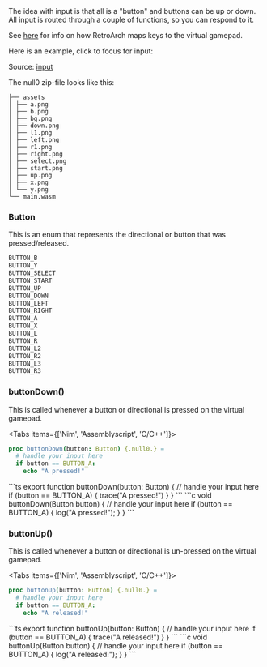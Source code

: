 
<Callout emoji="🕹">
The idea with input is that all is a "button" and buttons can be up or down. <br/>
All input is routed through a couple of functions, so you can respond to it.
</Callout>

See [here](https://docs.libretro.com/guides/input-and-controls/) for info on how RetroArch maps keys to the virtual gamepad.

Here is an example, click to focus for input:

<Cart cart='/input.null0' />

Source: [input](https://github.com/notnullgames/null0/tree/main/src/carts/input)


The null0 zip-file looks like this:
```
├── assets
│ ├── a.png
│ ├── b.png
│ ├── bg.png
│ ├── down.png
│ ├── l1.png
│ ├── left.png
│ ├── r1.png
│ ├── right.png
│ ├── select.png
│ ├── start.png
│ ├── up.png
│ ├── x.png
│ └── y.png
└── main.wasm
```

### Button

This is an enum that represents the directional or button that was pressed/released.

```ts
BUTTON_B
BUTTON_Y
BUTTON_SELECT
BUTTON_START
BUTTON_UP
BUTTON_DOWN
BUTTON_LEFT
BUTTON_RIGHT
BUTTON_A
BUTTON_X
BUTTON_L
BUTTON_R
BUTTON_L2
BUTTON_R2
BUTTON_L3
BUTTON_R3
```


### buttonDown()

This is called whenever a button or directional is pressed on the virtual gamepad.

<Tabs items={['Nim', 'Assemblyscript', 'C/C++']}>
<Tab>
```nim
proc buttonDown(button: Button) {.null0.} =
  # handle your input here
  if button == BUTTON_A:
    echo "A pressed!"
```
</Tab>

<Tab>
```ts
export function buttonDown(button: Button) {
  // handle your input here
  if (button == BUTTON_A) {
    trace("A pressed!")
  }
}
```
</Tab>

<Tab>
```c
void buttonDown(Button button) {
  // handle your input here
  if (button == BUTTON_A) {
    log("A pressed!");
  }
}
```
</Tab>
</Tabs>


### buttonUp()

This is called whenever a button or directional is un-pressed on the virtual gamepad.

<Tabs items={['Nim', 'Assemblyscript', 'C/C++']}>
<Tab>
```nim
proc buttonUp(button: Button) {.null0.} =
  # handle your input here
  if button == BUTTON_A:
    echo "A released!"
```
</Tab>

<Tab>
```ts
export function buttonUp(button: Button) {
  // handle your input here
  if (button == BUTTON_A) {
    trace("A released!")
  }
}
```
</Tab>

<Tab>
```c
void buttonUp(Button button) {
  // handle your input here
  if (button == BUTTON_A) {
    log("A released!");
  }
}
```
</Tab>
</Tabs>